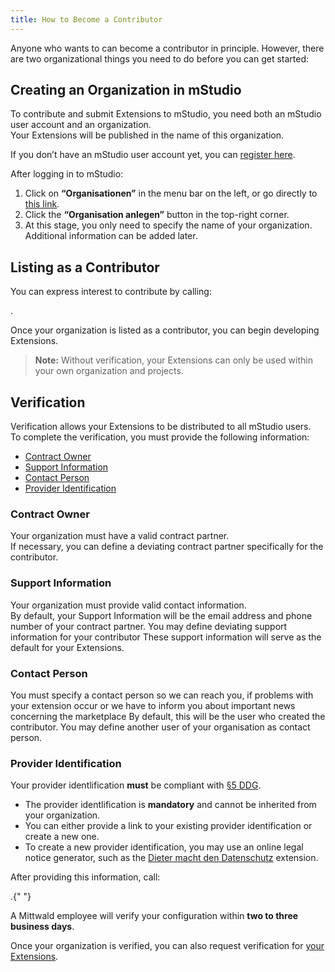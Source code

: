 ```yaml
---
title: How to Become a Contributor
---
```



Anyone who wants to can become a contributor in principle.
However, there are two organizational things you need to do before you can get started:

## Creating an Organization in mStudio

To contribute and submit Extensions to mStudio, you need both an mStudio user account and an organization.  
Your Extensions will be published in the name of this organization.

If you don’t have an mStudio user account yet, you can [register here](https://studio.mittwald.de).

After logging in to mStudio:

1. Click on **“Organisationen”** in the menu bar on the left, or go directly to [this link](https://studio.mittwald.de/app/organizations).
2. Click the **“Organisation anlegen”** button in the top-right corner.
3. At this stage, you only need to specify the name of your organization. Additional information can be added later.

## Listing as a Contributor

You can express interest to contribute by calling:

<OperationLink operation="contributor-express-interest-to-contribute" />.

Once your organization is listed as a contributor, you can begin developing Extensions.

> **Note:** Without verification, your Extensions can only be used within your own organization and projects.

## Verification

Verification allows your Extensions to be distributed to all mStudio users.  
To complete the verification, you must provide the following information:

- [Contract Owner](#contract-owner)
- [Support Information](#support-information)
- [Contact Person](#contact-person)
- [Provider Identification](#provider-identification)

### Contract Owner

Your organization must have a valid contract partner.  
If necessary, you can define a deviating contract partner specifically for the contributor.

### Support Information

Your organization must provide valid contact information.  
By default, your Support Information will be the email address and phone number of your contract partner.
You may define deviating support information for your contributor
These support information will serve as the default for your Extensions.

### Contact Person

You must specify a contact person so we can reach you, if problems with your extension occur or we have to inform you about important news concerning the marketplace
By default, this will be the user who created the contributor.
You may define another user of your organisation as contact person.

### Provider Identification

Your provider identlification **must** be compliant with [§5 DDG](https://gesetz-digitale-dienste.de/5-ddg/).

- The provider identlification is **mandatory** and cannot be inherited from your organization.
- You can either provide a link to your existing provider identification or create a new one.
- To create a new provider identification, you may use an online legal notice generator, such as the [Dieter macht den Datenschutz](https://mstudio.mittwald.de/app/marketplace/marketplace/62cfdf0b-9e64-4d48-ae3d-dfa3ba433df4) extension.

After providing this information, call:

<OperationLink operation="contributor-request-verifcation" />.{" "}

A Mittwald employee will verify your configuration within **two to three business days**.

Once your organization is verified, you can also request verification for [your Extensions](./2-manage-extensions.mdx#verify-extension).
